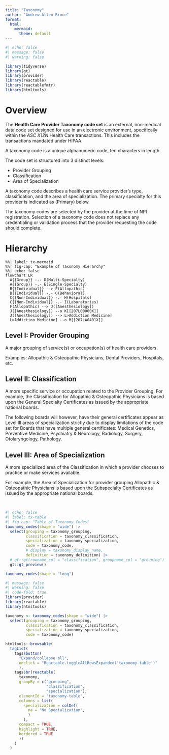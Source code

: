```yaml
---
title: "Taxonomy"
author: "Andrew Allen Bruce"
format:
  html:
    mermaid:
      theme: default
---
```


```r
#| echo: false
#| message: false
#| warning: false

library(tidyverse)
library(gt)
library(provider)
library(reactable)
library(reactablefmtr)
library(htmltools)
```

# Overview

The **Health Care Provider Taxonomy code set** is an external, non-medical data code set designed for use in an electronic environment, specifically within the *ASC X12N* Health Care transactions. This includes the transactions mandated under HIPAA.

A taxonomy code is a unique alphanumeric code, ten characters in length. 

The code set is structured into 3 distinct levels: 

+ Provider Grouping
+ Classification
+ Area of Specialization

A taxonomy code describes a health care service provider's type, classification, and the area of specialization. The primary specialty for this provider is indicated as (Primary) below. 

The taxonomy codes are selected by the provider at the time of NPI registration. Selection of a taxonomy code does not replace any credentialing or validation process that the provider requesting the code should complete.

# Hierarchy

```mermaid
%%| label: tx-mermaid
%%| fig-cap: "Example of Taxonomy Hierarchy"
%%| echo: false
flowchart LR
  A{{Group}} -.- D(Multi-Specialty)
  A{{Group}} -.- E(Single-Specialty)
  B{{Individual}} --> F(Allopathic)
  B{{Individual}} -.- G(Behavioral)
  C{{Non-Individual}} -.- H(Hospitals)
  C{{Non-Individual}} -.- I(Laboratories)
  F(Allopathic) --> J([Anesthesiology])
  J([Anesthesiology]) --o K[[207L00000X]]
  J([Anesthesiology]) --> L>Addiction Medicine]
  L>Addiction Medicine] --o M[[207LA0401X]]
```

::: {.callout-note}
## Level I: Provider Grouping

A major grouping of service(s) or occupation(s) of health care providers. 

Examples: Allopathic & Osteopathic Physicians, Dental Providers, Hospitals, etc.
:::

::: {.callout-note}
## Level II: Classification

A more specific service or occupation related to the Provider Grouping. For example, the Classification for Allopathic & Osteopathic Physicians is based upon the General Specialty Certificates as issued by the appropriate national boards. 

The following boards will however, have their general certificates appear as Level III areas of specialization strictly due to display limitations of the code set for Boards that have multiple general certificates: Medical Genetics, Preventive Medicine, Psychiatry & Neurology, Radiology, Surgery, Otolaryngology, Pathology.
:::

::: {.callout-note}
## Level III: Area of Specialization

A more specialized area of the Classification in which a provider chooses to practice or make services available. 

For example, the Area of Specialization for provider grouping Allopathic & Osteopathic Physicians is based upon the Subspecialty Certificates as issued by the appropriate national boards.
:::

<br>

```r
#| echo: false
#| label: tx-table
#| fig-cap: "Table of Taxonomy Codes"
taxonomy_codes(shape = "wide") |> 
  select(grouping = taxonomy_grouping,
         classification = taxonomy_classification,
         specialization = taxonomy_specialization,
         code = taxonomy_code,
         # display = taxonomy_display_name,
         definition = taxonomy_definition) |> 
  # gt::gt(rowname_col = "classification", groupname_col = "grouping")
  gt::gt_preview()
```


```r
taxonomy_codes(shape = "long")
```

```r
#| message: false
#| warning: false
#| code-fold: true
library(provider)
library(reactable)
library(htmltools)

taxonomy <- taxonomy_codes(shape = "wide") |> 
  select(grouping = taxonomy_grouping,
         classification = taxonomy_classification,
         specialization = taxonomy_specialization,
         code = taxonomy_code)

htmltools::browsable(
  tagList(
    tags$button(
      "Expand/collapse all", 
      onclick = "Reactable.toggleAllRowsExpanded('taxonomy-table')"
      ),
    tags$br(reactable(
      taxonomy,
      groupBy = c("grouping", 
                  "classification", 
                  "specialization"),
      elementId = "taxonomy-table",
      columns = list(
        specialization = colDef(
          na = "No Specialization",
          )
        ),
      compact = TRUE,
      highlight = TRUE,
      bordered = TRUE
      ))
    )
  )
```

<br>